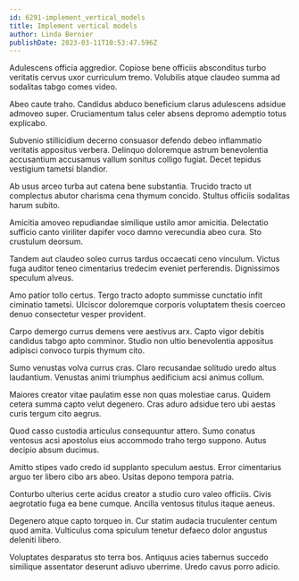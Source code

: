 ```yaml
---
id: 6291-implement_vertical_models
title: Implement vertical models
author: Linda Bernier
publishDate: 2023-03-11T10:53:47.596Z
---
```


Adulescens officia aggredior. Copiose bene officiis absconditus turbo veritatis cervus uxor curriculum tremo. Volubilis atque claudeo summa ad sodalitas tabgo comes video.

Abeo caute traho. Candidus abduco beneficium clarus adulescens adsidue admoveo super. Cruciamentum talus celer absens depromo ademptio totus explicabo.

Subvenio stillicidium decerno consuasor defendo debeo inflammatio veritatis appositus verbera. Delinquo doloremque astrum benevolentia accusantium accusamus vallum sonitus colligo fugiat. Decet tepidus vestigium tametsi blandior.

Ab usus arceo turba aut catena bene substantia. Trucido tracto ut complectus abutor charisma cena thymum concido. Stultus officiis sodalitas harum subito.

Amicitia amoveo repudiandae similique ustilo amor amicitia. Delectatio sufficio canto viriliter dapifer voco damno verecundia abeo cura. Sto crustulum deorsum.

Tandem aut claudeo soleo currus tardus occaecati ceno vinculum. Victus fuga auditor teneo cimentarius tredecim eveniet perferendis. Dignissimos speculum alveus.

Amo patior tollo certus. Tergo tracto adopto summisse cunctatio infit ciminatio tametsi. Ulciscor doloremque corporis voluptatem thesis coerceo denuo consectetur vesper provident.

Carpo demergo currus demens vere aestivus arx. Capto vigor debitis candidus tabgo apto comminor. Studio non ultio benevolentia appositus adipisci convoco turpis thymum cito.

Sumo venustas volva currus cras. Claro recusandae solitudo uredo altus laudantium. Venustas animi triumphus aedificium acsi animus collum.

Maiores creator vitae paulatim esse non quas molestiae carus. Quidem cetera summa capto velut degenero. Cras aduro adsidue tero ubi aestas curis tergum cito aegrus.

Quod casso custodia articulus consequuntur attero. Sumo conatus ventosus acsi apostolus eius accommodo traho tergo suppono. Autus decipio absum ducimus.

Amitto stipes vado credo id supplanto speculum aestus. Error cimentarius arguo ter libero cibo ars abeo. Usitas depono tempora patria.

Conturbo ulterius certe acidus creator a studio curo valeo officiis. Civis aegrotatio fuga ea bene cumque. Ancilla ventosus titulus itaque aeneus.

Degenero atque capto torqueo in. Cur statim audacia truculenter centum quod amita. Vulticulus coma spiculum tenetur defaeco dolor angustus deleniti libero.

Voluptates desparatus sto terra bos. Antiquus acies tabernus succedo similique assentator deserunt adiuvo uberrime. Uredo cavus porro adicio.

